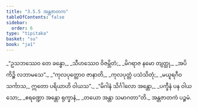 ```yaml
---
title: "3.5.5 အန္တဇာတက"
tableOfContents: false
sidebar:
  order: 6
type: "tipitaka"
basket: "su"
book: "ja1"
---
```



<DynamicBreadcrumb />

<Division number="133" book="ja1">

<Paragraph number="854" type="verses" book="ja1">
_“ဥသဘဿေဝ တေ ခန္ဓော,_  
_သီဟဿေဝ ဝိဇမ္ဘိတံ;_  
_မိဂရာဇ နမော တျတ္ထု,_  
_အပိ ကိဉ္စိ လဘာမသေ”._  

</Paragraph>

</Division>
<Division number="134" book="ja1">

<Paragraph number="855" type="verses" book="ja1">
_“ကုလပုတ္တောဝ ဇာနာတိ,_  
_ကုလပုတ္တံ ပသံသိတုံ;_  
_မယူရဂီဝသင်္ကာသ,_  
ဣတော ပရိယာဟိ ဝါယသ”._  

</Paragraph>

</Division>
<Division number="135" book="ja1">

<Paragraph number="856" type="verses" book="ja1">
_“မိဂါနံ သိင်္ဂါလော အန္တော,_  
_ပက္ခီနံ ပန ဝါယသော;_  
_ဧရဏ္ဍော အန္တော ရုက္ခာနံ,_  
_တယော အန္တာ သမာဂတာ”တိ._  


</Paragraph>
</Division>

<Paragraph number="857" type="center" book="ja1">
အန္တဇာတကံ ပဉ္စမံ.
</Paragraph>